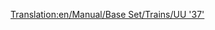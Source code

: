 [[Translation:en/Manual/Base Set/Trains/UU '37']]
{{es/Manual/Base Set/Trains/Trenes|Imagen=[[File:en/Manual/Base Set/Trains/Uu37.png]]
|Nombre=UU "37"
|Precio=39.842 € (19.921 £)
|Velocidad=144 km/h (90 mph)
|Peso=101 t
|Potencia=1.750 CV (1.305 kW)
|Coste-anual=1.828 € (3.656 £)
|Diseño=1959
|Duración=20
|Capacidad=--
|Descripción=Todavía no hay una descripción disponible sobre esta máquina de tren. Si usted sabe algo acerca de este tren, no dude en editar esta página y añadirla. 
|Vida-real=Esta es una versión rebautizada de la [https://www.wikipedia.org/wiki/British Rail Class 37 British Rail Class 37]
}}